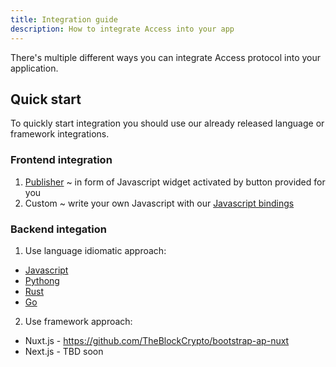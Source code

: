 ```yaml
---
title: Integration guide
description: How to integrate Access into your app
---
```


There's multiple different ways you can integrate Access protocol into your application.

## Quick start

To quickly start integration you should use our already released language or framework integrations.

### Frontend integration
1. [Publisher](https://github.com/Access-Labs-Inc/widget) ~ in form of Javascript widget activated by button provided for you
2. Custom ~ write your own Javascript with our [Javascript bindings](https://github.com/Access-Labs-Inc/access-protocol/tree/master/smart-contract/js)

### Backend integation
1. Use language idiomatic approach:
- [Javascript](https://github.com/Access-Labs-Inc/access-protocol/tree/master/backends/js)
- [Pythong](https://github.com/Access-Labs-Inc/access-protocol/tree/master/backends/python)
- [Rust](https://github.com/Access-Labs-Inc/access-protocol/tree/master/backends/rust)
- [Go](https://github.com/Access-Labs-Inc/access-protocol/tree/master/backends/go)

2. Use framework approach:
- Nuxt.js - https://github.com/TheBlockCrypto/bootstrap-ap-nuxt
- Next.js - TBD soon
